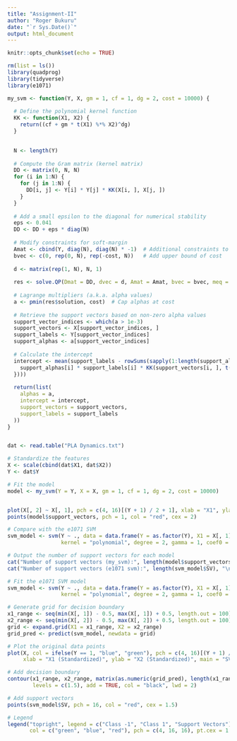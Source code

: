 ```yaml
---
title: "Assignment-II"
author: "Roger Bukuru"
date: "`r Sys.Date()`"
output: html_document
---
```


```r
knitr::opts_chunk$set(echo = TRUE)
```


```r
rm(list = ls())
library(quadprog)
library(tidyverse)
library(e1071)

my_svm <- function(Y, X, gm = 1, cf = 1, dg = 2, cost = 10000) {
  
  # Define the polynomial kernel function
  KK <- function(X1, X2) {
    return((cf + gm * t(X1) %*% X2)^dg)
  }
  

  N <- length(Y)
  
  # Compute the Gram matrix (kernel matrix)
  DD <- matrix(0, N, N)
  for (i in 1:N) {
    for (j in 1:N) {
      DD[i, j] <- Y[i] * Y[j] * KK(X[i, ], X[j, ])
    }
  }
  
  # Add a small epsilon to the diagonal for numerical stability
  eps <- 0.041
  DD <- DD + eps * diag(N)
  
  # Modify constraints for soft-margin
  Amat <- cbind(Y, diag(N), diag(N) * -1)  # Additional constraints to limit a <= cost
  bvec <- c(0, rep(0, N), rep(-cost, N))   # Add upper bound of cost
  
  d <- matrix(rep(1, N), N, 1)
  
  res <- solve.QP(Dmat = DD, dvec = d, Amat = Amat, bvec = bvec, meq = 1, factorized = FALSE)
  
  # Lagrange multipliers (a.k.a. alpha values)
  a <- pmin(res$solution, cost)  # Cap alphas at cost
  
  # Retrieve the support vectors based on non-zero alpha values
  support_vector_indices <- which(a > 1e-3)
  support_vectors <- X[support_vector_indices, ]
  support_labels <- Y[support_vector_indices]
  support_alphas <- a[support_vector_indices]
  
  # Calculate the intercept
  intercept <- mean(support_labels - rowSums(sapply(1:length(support_alphas), function(i) {
    support_alphas[i] * support_labels[i] * KK(support_vectors[i, ], t(X))
  })))
  
  return(list(
    alphas = a,
    intercept = intercept,
    support_vectors = support_vectors,
    support_labels = support_labels
  ))
}


dat <- read.table("PLA Dynamics.txt")

# Standardize the features
X <- scale(cbind(dat$X1, dat$X2))
Y <- dat$Y

# Fit the model
model <- my_svm(Y = Y, X = X, gm = 1, cf = 1, dg = 2, cost = 10000)


plot(X[, 2] ~ X[, 1], pch = c(4, 16)[(Y + 1) / 2 + 1], xlab = "X1", ylab = "X2", main="Support Vectors")
points(model$support_vectors, pch = 1, col = "red", cex = 2)

# Compare with the e1071 SVM
svm_model <- svm(Y ~ ., data = data.frame(Y = as.factor(Y), X1 = X[, 1], X2 = X[, 2]),
                 kernel = "polynomial", degree = 2, gamma = 1, coef0 = 1, cost = 10000, scale = FALSE)

# Output the number of support vectors for each model
cat("Number of support vectors (my_svm):", length(model$support_vectors) / ncol(X), "\n")
cat("Number of support vectors (e1071 svm):", length(svm_model$SV), "\n")


```



```r
# Fit the e1071 SVM model
svm_model <- svm(Y ~ ., data = data.frame(Y = as.factor(Y), X1 = X[, 1], X2 = X[, 2]),
                 kernel = "polynomial", degree = 2, gamma = 1, coef0 = 1, cost = 10000, scale = FALSE)

# Generate grid for decision boundary
x1_range <- seq(min(X[, 1]) - 0.5, max(X[, 1]) + 0.5, length.out = 100)
x2_range <- seq(min(X[, 2]) - 0.5, max(X[, 2]) + 0.5, length.out = 100)
grid <- expand.grid(X1 = x1_range, X2 = x2_range)
grid_pred <- predict(svm_model, newdata = grid)

# Plot the original data points
plot(X, col = ifelse(Y == 1, "blue", "green"), pch = c(4, 16)[(Y + 1) / 2 + 1],
     xlab = "X1 (Standardized)", ylab = "X2 (Standardized)", main = "SVM Decision Boundary and Support Vectors")

# Add decision boundary
contour(x1_range, x2_range, matrix(as.numeric(grid_pred), length(x1_range), length(x2_range)), 
        levels = c(1.5), add = TRUE, col = "black", lwd = 2)

# Add support vectors
points(svm_model$SV, pch = 16, col = "red", cex = 1.5)

# Legend
legend("topright", legend = c("Class -1", "Class 1", "Support Vectors"),
       col = c("green", "blue", "red"), pch = c(4, 16, 16), pt.cex = 1.5)
```



```r


```